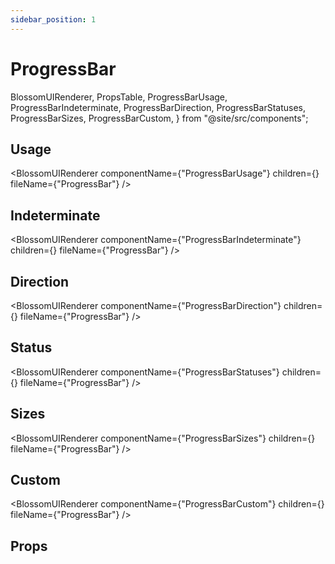 ```yaml
---
sidebar_position: 1
---
```


# ProgressBar

  BlossomUIRenderer,
  PropsTable,
  ProgressBarUsage,
  ProgressBarIndeterminate,
  ProgressBarDirection,
  ProgressBarStatuses,
  ProgressBarSizes,
  ProgressBarCustom,
} from "@site/src/components";

## Usage

<BlossomUIRenderer
  componentName={"ProgressBarUsage"}
  children={<ProgressBarUsage />}
  fileName={"ProgressBar"}
/>

## Indeterminate

<BlossomUIRenderer
  componentName={"ProgressBarIndeterminate"}
  children={<ProgressBarIndeterminate />}
  fileName={"ProgressBar"}
/>

## Direction

<BlossomUIRenderer
  componentName={"ProgressBarDirection"}
  children={<ProgressBarDirection />}
  fileName={"ProgressBar"}
/>

## Status

<BlossomUIRenderer
  componentName={"ProgressBarStatuses"}
  children={<ProgressBarStatuses />}
  fileName={"ProgressBar"}
/>

## Sizes

<BlossomUIRenderer
  componentName={"ProgressBarSizes"}
  children={<ProgressBarSizes />}
  fileName={"ProgressBar"}
/>

## Custom

<BlossomUIRenderer
  componentName={"ProgressBarCustom"}
  children={<ProgressBarCustom />}
  fileName={"ProgressBar"}
/>

## Props

<PropsTable componentName="ProgressBar" />
